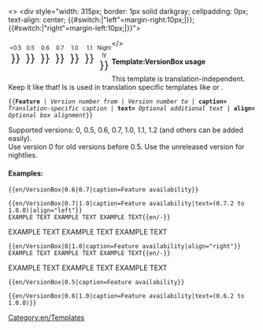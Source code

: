 <includeonly><{{{align|center}}}>
<div style="width: 315px; border: 1px solid darkgray; cellpadding: 0px; text-align: center; {{#switch:{{{align|}}}|"left"=margin-right:10px;|}}; {{#switch:{{{align|}}}|"right"=margin-left:10px;|}}">
<div>'''{{{caption}}}''' <span style="color:green">{{{text|}}}</span></div>
<div style="float: left; font-size:80%; width:30px; text-align: center">&lt;0.5<br/>
<span style="font-size:200%; width:30px;"> {{en/Checkbox|{{#ifexpr:{{{1}}} < 0.5|yes|no}}}} </span></div>
<div style="float: left; font-size:80%; width:30px; text-align: center">0.5<br/>
<span style="font-size:200%; width:30px;"> {{en/Checkbox|{{#ifexpr:({{{1}}} <= 0.5) and (0.5 <= {{{2|99}}})|yes|no}}}} </span></div>
<div style="float: left; font-size:80%; width:30px; text-align: center">0.6<br/>
<span style="font-size:200%; width:30px;"> {{en/Checkbox|{{#ifexpr:({{{1}}} <= 0.6) and (0.6 <= {{{2|99}}})|yes|no}}}} </span></div>
<div style="float: left; font-size:80%; width:30px; text-align: center">0.7<br/>
<span style="font-size:200%; width:30px;"> {{en/Checkbox|{{#ifexpr:({{{1}}} <= 0.7) and (0.7 <= {{{2|99}}})|yes|no}}}} </span></div>
<div style="float: left; font-size:80%; width:30px; text-align: center">1.0<br/>
<span style="font-size:200%; width:30px;"> {{en/Checkbox|{{#ifexpr:({{{1}}} <= 1.0) and (1.0 <= {{{2|99}}})|yes|no}}}} </span></div>
<div style="float: left; font-size:80%; width:30px; text-align: center">1.1<br/>
<span style="font-size:200%; width:30px;"> {{en/Checkbox|{{#ifexpr:({{{1}}} <= 1.1) and (1.1 <= {{{2|99}}})|yes|no}}}} </span></div>
<div style="float: left; font-size:80%; width:30px; text-align: center">Nightly<br/>
<span style="font-size:200%; width:30px;"> {{en/Checkbox|{{#ifexpr:({{{1}}} <= 1.2) and (1.2 <= {{{2|99}}})|yes|no}}}} </span></div>
</div></{{{align|center}}}></includeonly><noinclude>

====Template:VersionBox usage====
This template is translation-independent. Keep it like that! Is is used in translation specific templates like {{en/S|en/Feature}} or {{en/S|en/Feature period}}.

<tt>
<nowiki>{{</nowiki>'''Feature''' | ''Version number from'' | ''Version number to'' | '''caption=''' ''Translation-specific caption'' | '''text=''' ''Optional additional text'' | '''align=''' ''Optional box alignment''<nowiki>}}</nowiki>
</tt>

Supported versions: 0, 0.5, 0.6, 0.7, 1.0, 1.1, 1.2 (and others can be added easily).<br/>
Use version 0 for old versions before 0.5. Use the unreleased version for nightlies.

====Examples:====
<pre>{{en/VersionBox|0.6|0.7|caption=Feature availability}}</pre>
{{en/VersionBox|0.6|0.7|caption=Feature availability}}

<pre>{{en/VersionBox|0.7|1.0|caption=Feature availability|text=(0.7.2 to 1.0.0)|align="left"}}
EXAMPLE TEXT EXAMPLE TEXT EXAMPLE TEXT{{en/-}}</pre>
{{en/VersionBox|0.7|1.0|caption=Feature availability|text=(0.7.2 to 1.0.0)|align="left"}}
EXAMPLE TEXT EXAMPLE TEXT EXAMPLE TEXT{{en/-}}

<pre>{{en/VersionBox|0|1.0|caption=Feature availability|align="right"}}
EXAMPLE TEXT EXAMPLE TEXT EXAMPLE TEXT{{en/-}}</pre>
{{en/VersionBox|0|1.0|caption=Feature availability|align="right"}}
EXAMPLE TEXT EXAMPLE TEXT EXAMPLE TEXT{{en/-}}

<pre>{{en/VersionBox|0.5|caption=Feature availability}}</pre>
{{en/VersionBox|0.5|caption=Feature availability}}

<pre>{{en/VersionBox|0.6|1.0|caption=Feature availability|text=(0.6.2 to 1.0.0)}}</pre>
{{en/VersionBox|0.6|1.0|caption=Feature availability|text=(0.6.2 to 1.0.0)}}


[[Category:en/Templates]]
</noinclude>